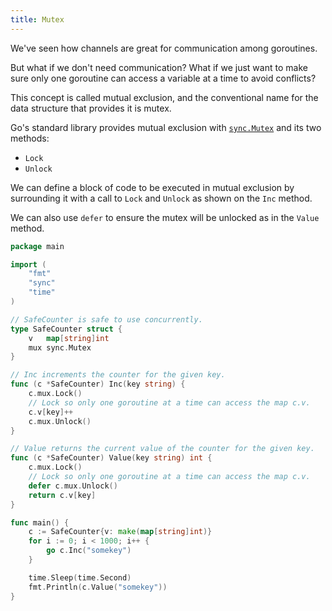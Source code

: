 ```yaml
---
title: Mutex
---
```


We've seen how channels are great for communication among goroutines.

But what if we don't need communication? What if we just want to make sure only one goroutine can access a variable at a time to avoid conflicts?

This concept is called mutual exclusion, and the conventional name for the data structure that provides it is mutex.

Go's standard library provides mutual exclusion with [`sync.Mutex`](https://golang.org/pkg/sync/#Mutex) and its two methods:

* `Lock`
* `Unlock`

We can define a block of code to be executed in mutual exclusion by surrounding it with a call to `Lock` and `Unlock` as shown on the `Inc` method.

We can also use `defer` to ensure the mutex will be unlocked as in the `Value` method.

```go
package main

import (
	"fmt"
	"sync"
	"time"
)

// SafeCounter is safe to use concurrently.
type SafeCounter struct {
	v   map[string]int
	mux sync.Mutex
}

// Inc increments the counter for the given key.
func (c *SafeCounter) Inc(key string) {
	c.mux.Lock()
	// Lock so only one goroutine at a time can access the map c.v.
	c.v[key]++
	c.mux.Unlock()
}

// Value returns the current value of the counter for the given key.
func (c *SafeCounter) Value(key string) int {
	c.mux.Lock()
	// Lock so only one goroutine at a time can access the map c.v.
	defer c.mux.Unlock()
	return c.v[key]
}

func main() {
	c := SafeCounter{v: make(map[string]int)}
	for i := 0; i < 1000; i++ {
		go c.Inc("somekey")
	}

	time.Sleep(time.Second)
	fmt.Println(c.Value("somekey"))
}
```
